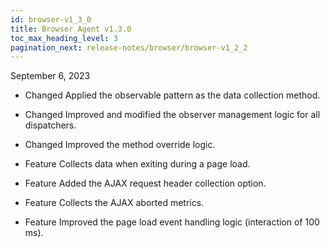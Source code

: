 ```yaml
---
id: browser-v1_3_0
title: Browser Agent v1.3.0
toc_max_heading_level: 3
pagination_next: release-notes/browser/browser-v1_2_2
---
```


September 6, 2023

-   <Status>Changed</Status> Applied the observable pattern as the data collection method.

-   <Status>Changed</Status> Improved and modified the observer management logic for all dispatchers.

-   <Status>Changed</Status> Improved the method override logic.

-   <Status>Feature</Status> Collects data when exiting during a page load.

-   <Status>Feature</Status> Added the AJAX request header collection option.

-   <Status>Feature</Status> Collects the AJAX aborted metrics.

-   <Status>Feature</Status> Improved the page load event handling logic (interaction of 100 ms).
